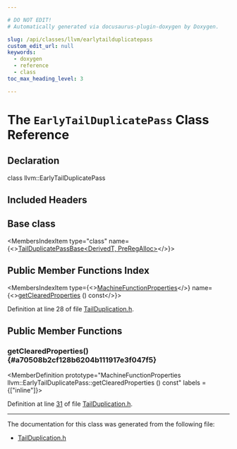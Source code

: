 ```yaml
---

# DO NOT EDIT!
# Automatically generated via docusaurus-plugin-doxygen by Doxygen.

slug: /api/classes/llvm/earlytailduplicatepass
custom_edit_url: null
keywords:
  - doxygen
  - reference
  - class
toc_max_heading_level: 3

---
```





# The `EarlyTailDuplicatePass` Class Reference

<DoxygenPage pluginConfig={pluginConfig}>



## Declaration

<CodeBlock>class llvm::EarlyTailDuplicatePass</CodeBlock>

## Included Headers

<IncludesList>
<IncludesListItem
  filePath="llvm/CodeGen/TailDuplication.h"
  permalink="/docs/api/files/include/include/llvm/include/llvm/codegen/tailduplication-h"
  isLocal="true" />
</IncludesList>

## Base class

<MembersIndex>

<MembersIndexItem
  type="class"
  name={<><a href="/docs/api/classes/llvm/tailduplicatepassbase">TailDuplicatePassBase&lt;DerivedT, PreRegAlloc&gt;</a></>}>
</MembersIndexItem>

</MembersIndex>

## Public Member Functions Index

<MembersIndex>

<MembersIndexItem
  type={<><a href="/docs/api/classes/llvm/machinefunctionproperties">MachineFunctionProperties</a></>}
  name={<><a href="#a70508b2cf128b6204b111917e3f047f5">getClearedProperties</a> () const</>}>
</MembersIndexItem>

</MembersIndex>


Definition at line 28 of file <a href="/docs/api/files/include/include/llvm/include/llvm/codegen/tailduplication-h">TailDuplication.h</a>.

<SectionDefinition>

## Public Member Functions

### getClearedProperties() {#a70508b2cf128b6204b111917e3f047f5}

<MemberDefinition
  prototype="MachineFunctionProperties llvm::EarlyTailDuplicatePass::getClearedProperties () const"
  labels = {["inline"]}>

Definition at line <a href="/docs/api/files/include/include/llvm/include/llvm/codegen/tailduplication-h/#l00031">31</a> of file <a href="/docs/api/files/include/include/llvm/include/llvm/codegen/tailduplication-h">TailDuplication.h</a>.
</MemberDefinition>

</SectionDefinition>

<hr/>

The documentation for this class was generated from the following file:

<ul>
<li><a href="/docs/api/files/include/include/llvm/include/llvm/codegen/tailduplication-h">TailDuplication.h</a></li>
</ul>

</DoxygenPage>
